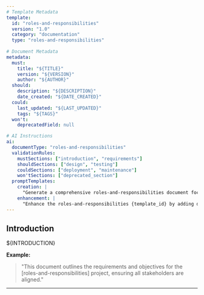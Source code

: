 ```yaml
---
# Template Metadata
template:
  id: "roles-and-responsibilities"
  version: "1.0"
  category: "documentation"
  type: "roles-and-responsibilities"
  
# Document Metadata
metadata:
  must:
    title: "${TITLE}"
    version: "${VERSION}"
    author: "${AUTHOR}"
  should:
    description: "${DESCRIPTION}"
    date_created: "${DATE_CREATED}"
  could:
    last_updated: "${LAST_UPDATED}"
    tags: "${TAGS}"
  won't:
    deprecatedField: null

# AI Instructions
ai:
  documentType: "roles-and-responsibilities"
  validationRules:
    mustSections: ["introduction", "requirements"]
    shouldSections: ["design", "testing"]
    couldSections: ["deployment", "maintenance"]
    won'tSections: ["deprecated_section"]
  promptTemplates:
    creation: |
      "Generate a comprehensive roles-and-responsibilities document focusing on {topic}..."
    enhancement: |
      "Enhance the roles-and-responsibilities {template_id} by adding details about {aspect}..."
---
```


<!-- 
TEMPLATE USAGE:
1. Replace all ${PLACEHOLDER} markers with actual content.
2. Remove all template comments and instructions.
3. Validate against the schema defined in metadata.
4. Update document metadata with actual values.

Pattern to Follow:
- Maintain clarity and consistency across all sections.
- Ensure all required sections are thoroughly detailed.
- Use specific and actionable language for requirements.
-->

## Introduction
<!-- AI-VALIDATION: Introduction must provide a clear overview of the document's purpose and scope. -->
${INTRODUCTION}

**Example:**
> "This document outlines the requirements and objectives for the [roles-and-responsibilities] project, ensuring all stakeholders are aligned."

<!-- 
AI-CONTEXT: Introduction Section
Purpose: Provide a clear and concise overview of the document.
Guidelines:
- State the purpose and scope.
- Outline the main objectives.
- Mention any key stakeholders or audiences.
 -->


---
